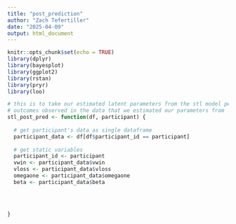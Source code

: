 ```yaml
---
title: "post_prediction"
author: "Zach Tefertiller"
date: "2025-04-09"
output: html_document
---
```


```r
knitr::opts_chunk$set(echo = TRUE)
library(dplyr)
library(bayesplot)
library(ggplot2)
library(rstan)
library(pryr)
library(loo)
```

```r
# this is to take our estimated latent parameters from the stl model per participant and see if it can generate the 
# outcomes observed in the data that we estimated our parameters from
stl_post_pred <- function(df, participant) {
  
  # get participant's data as single dataframe
  participant_data <- df[df$participant_id == participant]
  
  # get static variables
  participant_id <- participant
  vwin <- participant_data$vwin
  vloss <- participant_data$vloss
  omegaone <- participant_data$omegaone
  beta <- participant_data$beta
  
  
  

}
 

```
